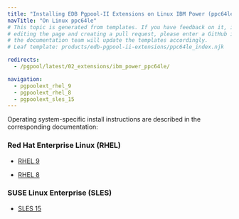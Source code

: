 ```yaml
---
title: "Installing EDB Pgpool-II Extensions on Linux IBM Power (ppc64le)"
navTitle: "On Linux ppc64le"
# This topic is generated from templates. If you have feedback on it, instead of
# editing the page and creating a pull request, please enter a GitHub issue and
# the documentation team will update the templates accordingly.
# Leaf template: products/edb-pgpool-ii-extensions/ppc64le_index.njk

redirects:
  - /pgpool/latest/02_extensions/ibm_power_ppc64le/

navigation:
  - pgpoolext_rhel_9
  - pgpoolext_rhel_8
  - pgpoolext_sles_15
---
```


Operating system-specific install instructions are described in the corresponding documentation:

### Red Hat Enterprise Linux (RHEL)

- [RHEL 9](pgpoolext_rhel_9)

- [RHEL 8](pgpoolext_rhel_8)

### SUSE Linux Enterprise (SLES)

- [SLES 15](pgpoolext_sles_15)
